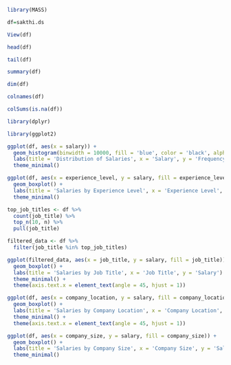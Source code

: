 ```{r}
library(MASS)
```
```{r}
df=sakthi.ds
```
```{r}
View(df)
```
```{r}
head(df)
```
```{r}
tail(df)
```
```{r}
summary(df)
```
```{r}
dim(df)
```
```{r}
colnames(df)
```
```{r}
colSums(is.na(df))
```
```{r}
library(dplyr)
```
```{r}
library(ggplot2)
```
```{r}
ggplot(df, aes(x = salary)) +
  geom_histogram(binwidth = 10000, fill = 'blue', color = 'black', alpha = 0.7) +
  labs(title = 'Distribution of Salaries', x = 'Salary', y = 'Frequency') +
  theme_minimal()
```
```{r}
ggplot(df, aes(x = experience_level, y = salary, fill = experience_level)) +
  geom_boxplot() +
  labs(title = 'Salaries by Experience Level', x = 'Experience Level', y = 'Salary') +
  theme_minimal()
```
```{r}
top_job_titles <- df %>%
  count(job_title) %>%
  top_n(10, n) %>%
  pull(job_title)

filtered_data <- df %>%
  filter(job_title %in% top_job_titles)

ggplot(filtered_data, aes(x = job_title, y = salary, fill = job_title)) +
  geom_boxplot() +
  labs(title = 'Salaries by Job Title', x = 'Job Title', y = 'Salary') +
  theme_minimal() +
  theme(axis.text.x = element_text(angle = 45, hjust = 1))
```
```{r}
ggplot(df, aes(x = company_location, y = salary, fill = company_location)) +
  geom_boxplot() +
  labs(title = 'Salaries by Company Location', x = 'Company Location', y = 'Salary') +
  theme_minimal() +
  theme(axis.text.x = element_text(angle = 45, hjust = 1))

```
```{r}
ggplot(df, aes(x = company_size, y = salary, fill = company_size)) +
  geom_boxplot() +
  labs(title = 'Salaries by Company Size', x = 'Company Size', y = 'Salary') +
  theme_minimal()

```
